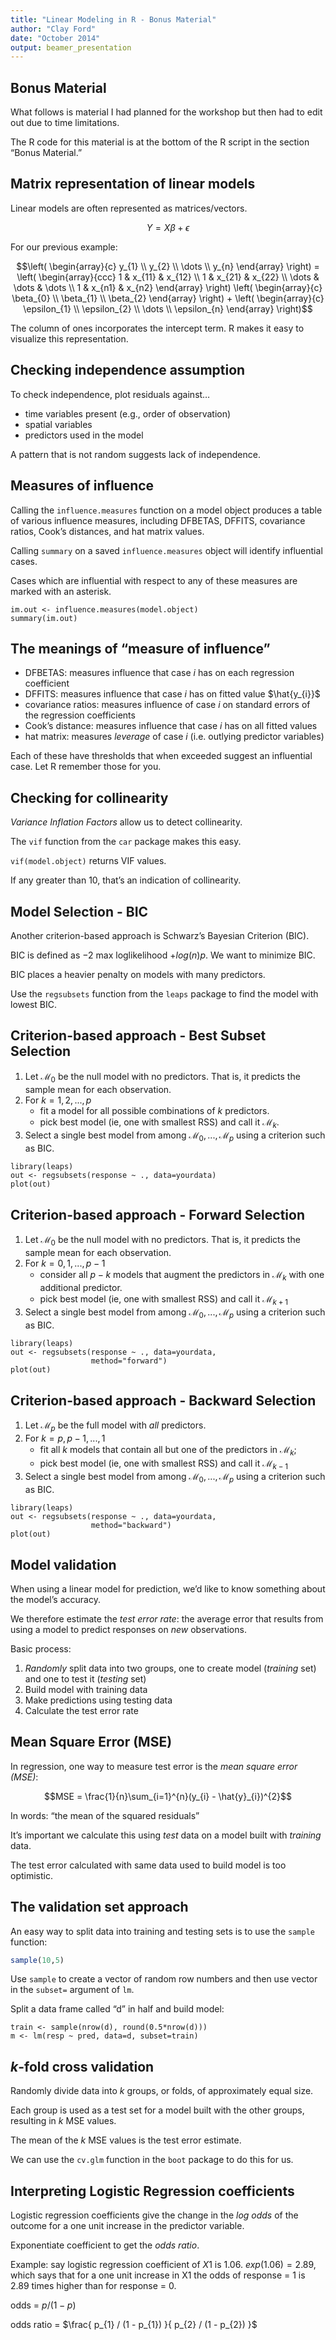 ```yaml
---
title: "Linear Modeling in R - Bonus Material"
author: "Clay Ford"
date: "October 2014"
output: beamer_presentation
---
```


## Bonus Material

What follows is material I had planned for the workshop but then had to edit out due to  time limitations.

The R code for this material is at the bottom of the R script in the section "Bonus Material."

## Matrix representation of linear models

Linear models are often represented as matrices/vectors.

$$Y = X\beta + \epsilon$$

For our previous example:

$$\left( \begin{array}{c} y_{1} \\ y_{2} \\ \dots \\ y_{n} \end{array} \right) =   
  \left( \begin{array}{ccc} 1 & x_{11} & x_{12} \\
                          1 & x_{21} & x_{22} \\
                      \dots & \dots & \dots \\
                      1 & x_{n1} & x_{n2} \end{array} \right) 
  \left( \begin{array}{c} \beta_{0} \\ \beta_{1} \\ \beta_{2} \end{array} \right) +
  \left( \begin{array}{c} \epsilon_{1} \\ \epsilon_{2} \\ \dots \\ \epsilon_{n} \end{array} \right)$$

The column of ones incorporates the intercept term. R makes it easy to visualize this representation.

## Checking independence assumption

To check independence, plot residuals against...

- time variables present (e.g., order of observation)
- spatial variables 
- predictors used in the model 

A pattern that is not random suggests lack of independence.


## Measures of influence

Calling the `influence.measures` function on a model object produces a table of various influence measures, including DFBETAS, DFFITS, covariance ratios, Cook's distances, and hat matrix values.

Calling `summary` on a saved `influence.measures` object will identify influential cases.

Cases which are influential with respect to any of these measures are marked with an asterisk.

```
im.out <- influence.measures(model.object)
summary(im.out)
```

## The meanings of "measure of influence"

- DFBETAS: measures influence that case _i_ has on each regression coefficient
- DFFITS: measures influence that case _i_ has on fitted value $\hat{y_{i}}$
- covariance ratios: measures influence of case _i_ on standard errors of the regression coefficients
- Cook's distance: measures influence that case _i_ has on all fitted values 
- hat matrix: measures _leverage_ of case _i_ (i.e. outlying predictor variables)

Each of these have thresholds that when exceeded suggest an influential case. Let R remember those for you.

## Checking for collinearity

_Variance Inflation Factors_ allow us to detect collinearity.

The `vif` function from the `car` package makes this easy.

`vif(model.object)` returns VIF values.

If any greater than 10, that's an indication of collinearity.


## Model Selection - BIC

Another criterion-based approach is Schwarz's Bayesian Criterion (BIC).

BIC is defined as $-2$ max loglikelihood $+ log(n)p$. We want to minimize BIC.

BIC places a heavier penalty on models with many predictors.

Use the `regsubsets` function from the `leaps` package to find the model with lowest BIC.


## Criterion-based approach - Best Subset Selection

1. Let $\mathcal{M}_{0}$ be the null model with no predictors. That is, it predicts the sample mean for each observation.
2. For $k = 1,2,...,p$ 
    + fit a model for all possible combinations of $k$ predictors.
    + pick best model (ie, one with smallest RSS) and call it $\mathcal{M}_{k}$.
3. Select a single best model from among $\mathcal{M}_{0},...,\mathcal{M}_{p}$ using a criterion such as BIC.

```
library(leaps)
out <- regsubsets(response ~ ., data=yourdata)
plot(out)
```
 
## Criterion-based approach - Forward Selection

1. Let $\mathcal{M}_{0}$ be the null model with no predictors. That is, it predicts the sample mean for each observation.
2. For $k = 0,1,...,p-1$
    + consider all $p-k$ models that augment the predictors in $\mathcal{M}_{k}$ with one additional predictor.
    + pick best model (ie, one with smallest RSS) and call it $\mathcal{M}_{k+1}$
3. Select a single best model from among $\mathcal{M}_{0},...,\mathcal{M}_{p}$ using a criterion such as BIC.


```
library(leaps)
out <- regsubsets(response ~ ., data=yourdata, 
                  method="forward")
plot(out)
```

## Criterion-based approach - Backward Selection

1. Let $\mathcal{M}_{p}$ be the full model with _all_ predictors.
2. For $k = p, p-1,...,1$ 
    + fit all $k$ models that contain all but one of the predictors in $\mathcal{M}_{k}$;
    + pick best model (ie, one with smallest RSS) and call it $\mathcal{M}_{k-1}$
3. Select a single best model from among $\mathcal{M}_{0},...,\mathcal{M}_{p}$ using a criterion such as BIC.


```
library(leaps)
out <- regsubsets(response ~ ., data=yourdata, 
                  method="backward")
plot(out)
```

## Model validation

When using a linear model for prediction, we'd like to know something about the model's accuracy.

We therefore estimate the _test error rate_: the average error that results from using a model to predict responses on _new_ observations.

Basic process: 

1. _Randomly_ split data into two groups, one to create model (_training_ set) and one to test it (_testing_ set)
2. Build model with training data
3. Make predictions using testing data
4. Calculate the test error rate

## Mean Square Error (MSE)

In regression, one way to measure test error is the _mean square error (MSE)_:

$$MSE = \frac{1}{n}\sum_{i=1}^{n}(y_{i} - \hat{y}_{i})^{2}$$

In words: "the mean of the squared residuals"

It's important we calculate this using _test_ data on a model built with _training_ data.

The test error calculated with same data used to build model is too optimistic.

## The validation set approach

An easy way to split data into training and testing sets is to use the `sample` function:

```r
sample(10,5)
```

Use `sample` to create a vector of random row numbers and then use vector in the `subset=` argument of `lm`. 

Split a data frame called "d" in half and build model:
```
train <- sample(nrow(d), round(0.5*nrow(d)))
m <- lm(resp ~ pred, data=d, subset=train)
```

## _k_-fold cross validation

Randomly divide data into _k_ groups, or folds, of approximately equal size. 

Each group is used as a test set for a model built with the other groups, resulting in _k_ MSE values.

The mean of the _k_ MSE values is the test error estimate.

We can use the `cv.glm` function in the `boot` package to do this for us.

## Interpreting Logistic Regression coefficients

Logistic regression coefficients give the change in the _log odds_ of the outcome for a one unit increase in the predictor variable.

Exponentiate coefficient to get the _odds ratio_.

Example: say logistic regression coefficient of $X1$ is 1.06. $exp(1.06) = 2.89$, which says that for a one unit increase in X1 the odds of response = 1 is 2.89 times higher than for  response = 0.  

odds = $p / (1-p)$

odds ratio = $\frac{ p_{1} / (1 - p_{1}) }{ p_{2} / (1 - p_{2}) }$

